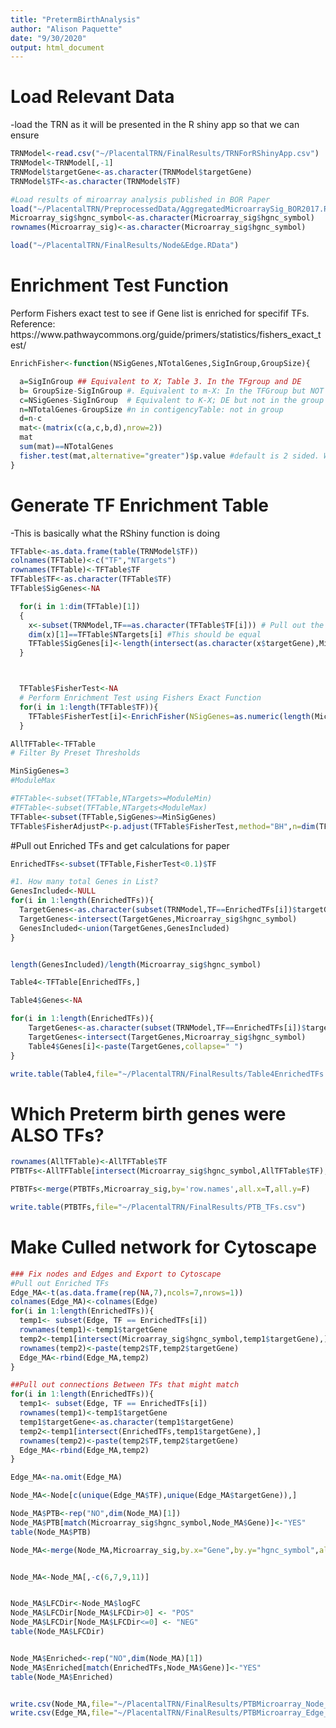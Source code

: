 ```yaml
---
title: "PretermBirthAnalysis"
author: "Alison Paquette"
date: "9/30/2020"
output: html_document
---
```


# Load Relevant Data
-load the TRN as it will be presented in the R shiny app so that we can ensure
```r
TRNModel<-read.csv("~/PlacentalTRN/FinalResults/TRNForRShinyApp.csv")
TRNModel<-TRNModel[,-1]
TRNModel$targetGene<-as.character(TRNModel$targetGene)
TRNModel$TF<-as.character(TRNModel$TF)

#Load results of miroarray analysis published in BOR Paper
load("~/PlacentalTRN/PreprocessedData/AggregatedMicroarraySig_BOR2017.RData")
Microarray_sig$hgnc_symbol<-as.character(Microarray_sig$hgnc_symbol)
rownames(Microarray_sig)<-as.character(Microarray_sig$hgnc_symbol)

load("~/PlacentalTRN/FinalResults/Node&Edge.RData")
```


# Enrichment Test Function####

Perform Fishers exact test to see if Gene list is enriched for specifif TFs.
Reference: https://www.pathwaycommons.org/guide/primers/statistics/fishers_exact_test/
```r
EnrichFisher<-function(NSigGenes,NTotalGenes,SigInGroup,GroupSize){

  a=SigInGroup ## Equivalent to X; Table 3. In the TFgroup and DE
  b= GroupSize-SigInGroup #. Equivalent to m-X: In the TFGroup but NOT DE
  c=NSigGenes-SigInGroup  # Equivalent to K-X; DE but not in the group
  n=NTotalGenes-GroupSize #n in contigencyTable: not in group
  d=n-c
  mat<-(matrix(c(a,c,b,d),nrow=2))
  mat
  sum(mat)==NTotalGenes
  fisher.test(mat,alternative="greater")$p.value #default is 2 sided. We need this to be greater rather than less to say that these genes are enriched
}
```

# Generate TF Enrichment Table
-This is basically what the RShiny function is doing
```r



TFTable<-as.data.frame(table(TRNModel$TF))
colnames(TFTable)<-c("TF","NTargets")
rownames(TFTable)<-TFTable$TF
TFTable$TF<-as.character(TFTable$TF)
TFTable$SigGenes<-NA

  for(i in 1:dim(TFTable)[1])
  {
    x<-subset(TRNModel,TF==as.character(TFTable$TF[i])) # Pull out the TF of interest
    dim(x)[1]==TFTable$NTargets[i] #This should be equal
    TFTable$SigGenes[i]<-length(intersect(as.character(x$targetGene),Microarray_sig$hgnc_symbol)) #How many in the input gene list match this TF?
  }



  TFTable$FisherTest<-NA
  # Perform Enrichment Test using Fishers Exact Function
  for(i in 1:length(TFTable$TF)){
    TFTable$FisherTest[i]<-EnrichFisher(NSigGenes=as.numeric(length(Microarray_sig$hgnc_symbol)),NTotalGenes=7712,SigInGroup =TFTable$SigGenes[i],GroupSize=TFTable$NTargets[i])
  }

AllTFTable<-TFTable
# Filter By Preset Thresholds

MinSigGenes=3
#ModuleMax

#TFTable<-subset(TFTable,NTargets>=ModuleMin)
#TFTable<-subset(TFTable,NTargets<ModuleMax)
TFTable<-subset(TFTable,SigGenes>=MinSigGenes)
TFTable$FisherAdjustP<-p.adjust(TFTable$FisherTest,method="BH",n=dim(TFTable)[1])
```

#Pull out Enriched TFs and get calculations for paper
```r
EnrichedTFs<-subset(TFTable,FisherTest<0.1)$TF

#1. How many total Genes in List?
GenesIncluded<-NULL
for(i in 1:length(EnrichedTFs)){
  TargetGenes<-as.character(subset(TRNModel,TF==EnrichedTFs[i])$targetGene)
  TargetGenes<-intersect(TargetGenes,Microarray_sig$hgnc_symbol)
  GenesIncluded<-union(TargetGenes,GenesIncluded)
}


length(GenesIncluded)/length(Microarray_sig$hgnc_symbol)

Table4<-TFTable[EnrichedTFs,]

Table4$Genes<-NA

for(i in 1:length(EnrichedTFs)){
    TargetGenes<-as.character(subset(TRNModel,TF==EnrichedTFs[i])$targetGene)
    TargetGenes<-intersect(TargetGenes,Microarray_sig$hgnc_symbol)
    Table4$Genes[i]<-paste(TargetGenes,collapse=" ")
}

write.table(Table4,file="~/PlacentalTRN/FinalResults/Table4EnrichedTFs.csv")

```

# Which Preterm birth genes were ALSO TFs?
```r
rownames(AllTFTable)<-AllTFTable$TF
PTBTFs<-AllTFTable[intersect(Microarray_sig$hgnc_symbol,AllTFTable$TF),]

PTBTFs<-merge(PTBTFs,Microarray_sig,by='row.names',all.x=T,all.y=F)

write.table(PTBTFs,file="~/PlacentalTRN/FinalResults/PTB_TFs.csv")

```

# Make Culled network for Cytoscape
```r
### Fix nodes and Edges and Export to Cytoscape
#Pull out Enriched TFs
Edge_MA<-t(as.data.frame(rep(NA,7),ncols=7,nrows=1))
colnames(Edge_MA)<-colnames(Edge)
for(i in 1:length(EnrichedTFs)){
  temp1<- subset(Edge, TF == EnrichedTFs[i])
  rownames(temp1)<-temp1$targetGene
  temp2<-temp1[intersect(Microarray_sig$hgnc_symbol,temp1$targetGene),]
  rownames(temp2)<-paste(temp2$TF,temp2$targetGene)
  Edge_MA<-rbind(Edge_MA,temp2)
}

##Pull out connections Between TFs that might match
for(i in 1:length(EnrichedTFs)){
  temp1<- subset(Edge, TF == EnrichedTFs[i])
  rownames(temp1)<-temp1$targetGene
  temp1$targetGene<-as.character(temp1$targetGene)
  temp2<-temp1[intersect(EnrichedTFs,temp1$targetGene),]
  rownames(temp2)<-paste(temp2$TF,temp2$targetGene)
  Edge_MA<-rbind(Edge_MA,temp2)
}

Edge_MA<-na.omit(Edge_MA)

Node_MA<-Node[c(unique(Edge_MA$TF),unique(Edge_MA$targetGene)),]

Node_MA$PTB<-rep("NO",dim(Node_MA)[1])
Node_MA$PTB[match(Microarray_sig$hgnc_symbol,Node_MA$Gene)]<-"YES"
table(Node_MA$PTB)

Node_MA<-merge(Node_MA,Microarray_sig,by.x="Gene",by.y="hgnc_symbol",all.x=T,all.y=F)


Node_MA<-Node_MA[,-c(6,7,9,11)]


Node_MA$LFCDir<-Node_MA$logFC
Node_MA$LFCDir[Node_MA$LFCDir>0] <- "POS"
Node_MA$LFCDir[Node_MA$LFCDir<=0] <- "NEG"
table(Node_MA$LFCDir)


Node_MA$Enriched<-rep("NO",dim(Node_MA)[1])
Node_MA$Enriched[match(EnrichedTFs,Node_MA$Gene)]<-"YES"
table(Node_MA$Enriched)


write.csv(Node_MA,file="~/PlacentalTRN/FinalResults/PTBMicroarray_Node_9222020.csv")
write.csv(Edge_MA,file="~/PlacentalTRN/FinalResults/PTBMicroarray_Edge_9222020.csv")

```

